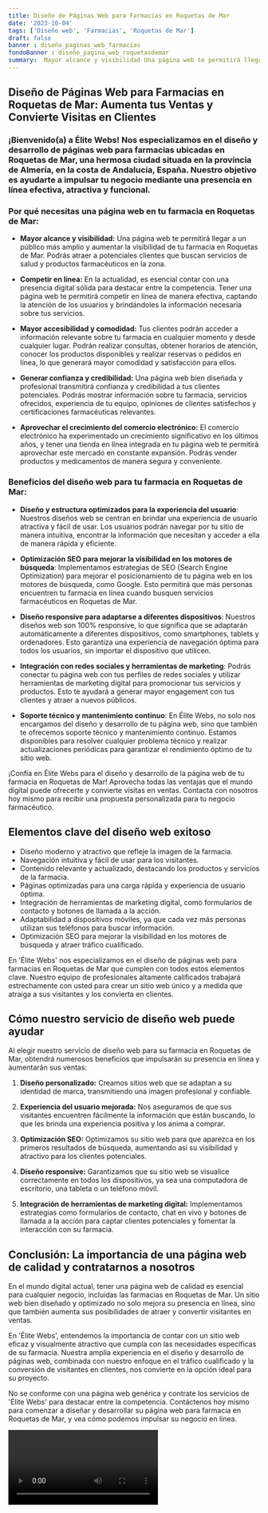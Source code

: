 ```yaml
---
title: Diseño de Páginas Web para Farmacias en Roquetas de Mar
date: '2023-10-04'
tags: ['Diseño web', 'Farmacias', 'Roquetas de Mar']
draft: false
banner : diseño_paginas_web_farmacias
fondoBanner : diseño_pagina_web_roquetasdemar
summary:  Mayor alcance y visibilidad Una página web te permitirá llegar a un público más amplio y aumentar la visibilidad de tu farmacia en Roquetas de Mar. Podrás atraer a potenciales clientes que buscan servicios de salud y productos farmacéuticos en la zona.
---
```


## **Diseño de Páginas Web para Farmacias en Roquetas de Mar: Aumenta tus Ventas y Convierte Visitas en Clientes**

### ¡Bienvenido(a) a Élite Webs! Nos especializamos en el diseño y desarrollo de páginas web para farmacias ubicadas en Roquetas de Mar, una hermosa ciudad situada en la provincia de Almería, en la costa de Andalucía, España. Nuestro objetivo es ayudarte a impulsar tu negocio mediante una presencia en línea efectiva, atractiva y funcional.

### **Por qué necesitas una página web en tu farmacia en Roquetas de Mar:**

- **Mayor alcance y visibilidad:** Una página web te permitirá llegar a un público más amplio y aumentar la visibilidad de tu farmacia en Roquetas de Mar. Podrás atraer a potenciales clientes que buscan servicios de salud y productos farmacéuticos en la zona.

- **Competir en línea:** En la actualidad, es esencial contar con una presencia digital sólida para destacar entre la competencia. Tener una página web te permitirá competir en línea de manera efectiva, captando la atención de los usuarios y brindándoles la información necesaria sobre tus servicios.

- **Mayor accesibilidad y comodidad:** Tus clientes podrán acceder a información relevante sobre tu farmacia en cualquier momento y desde cualquier lugar. Podrán realizar consultas, obtener horarios de atención, conocer los productos disponibles y realizar reservas o pedidos en línea, lo que generará mayor comodidad y satisfacción para ellos.

- **Generar confianza y credibilidad:** Una página web bien diseñada y profesional transmitirá confianza y credibilidad a tus clientes potenciales. Podrás mostrar información sobre tu farmacia, servicios ofrecidos, experiencia de tu equipo, opiniones de clientes satisfechos y certificaciones farmacéuticas relevantes.

- **Aprovechar el crecimiento del comercio electrónico:** El comercio electrónico ha experimentado un crecimiento significativo en los últimos años, y tener una tienda en línea integrada en tu página web te permitirá aprovechar este mercado en constante expansión. Podrás vender productos y medicamentos de manera segura y conveniente.

### **Beneficios del diseño web para tu farmacia en Roquetas de Mar:**

- **Diseño y estructura optimizados para la experiencia del usuario**: Nuestros diseños web se centran en brindar una experiencia de usuario atractiva y fácil de usar. Los usuarios podrán navegar por tu sitio de manera intuitiva, encontrar la información que necesitan y acceder a ella de manera rápida y eficiente.

- **Optimización SEO para mejorar la visibilidad en los motores de búsqueda**: Implementamos estrategias de SEO (Search Engine Optimization) para mejorar el posicionamiento de tu página web en los motores de búsqueda, como Google. Esto permitirá que más personas encuentren tu farmacia en línea cuando busquen servicios farmacéuticos en Roquetas de Mar.

- **Diseño responsive para adaptarse a diferentes dispositivos**: Nuestros diseños web son 100% responsive, lo que significa que se adaptarán automáticamente a diferentes dispositivos, como smartphones, tablets y ordenadores. Esto garantiza una experiencia de navegación óptima para todos los usuarios, sin importar el dispositivo que utilicen.

- **Integración con redes sociales y herramientas de marketing**: Podrás conectar tu página web con tus perfiles de redes sociales y utilizar herramientas de marketing digital para promocionar tus servicios y productos. Esto te ayudará a generar mayor engagement con tus clientes y atraer a nuevos públicos.

- **Soporte técnico y mantenimiento continuo**: En Élite Webs, no solo nos encargamos del diseño y desarrollo de tu página web, sino que también te ofrecemos soporte técnico y mantenimiento continuo. Estamos disponibles para resolver cualquier problema técnico y realizar actualizaciones periódicas para garantizar el rendimiento óptimo de tu sitio web.

¡Confía en Élite Webs para el diseño y desarrollo de la página web de tu farmacia en Roquetas de Mar! Aprovecha todas las ventajas que el mundo digital puede ofrecerte y convierte visitas en ventas. Contacta con nosotros hoy mismo para recibir una propuesta personalizada para tu negocio farmacéutico.

<GifSeo />

<Cta />

## Elementos clave del diseño web exitoso

- Diseño moderno y atractivo que refleje la imagen de la farmacia.
- Navegación intuitiva y fácil de usar para los visitantes.
- Contenido relevante y actualizado, destacando los productos y servicios de la farmacia.
- Páginas optimizadas para una carga rápida y experiencia de usuario óptima.
- Integración de herramientas de marketing digital, como formularios de contacto y botones de llamada a la acción.
- Adaptabilidad a dispositivos móviles, ya que cada vez más personas utilizan sus teléfonos para buscar información.
- Optimización SEO para mejorar la visibilidad en los motores de búsqueda y atraer tráfico cualificado.

En 'Élite Webs' nos especializamos en el diseño de páginas web para farmacias en Roquetas de Mar que cumplen con todos estos elementos clave. Nuestro equipo de profesionales altamente calificados trabajará estrechamente con usted para crear un sitio web único y a medida que atraiga a sus visitantes y los convierta en clientes.

## Cómo nuestro servicio de diseño web puede ayudar

Al elegir nuestro servicio de diseño web para su farmacia en Roquetas de Mar, obtendrá numerosos beneficios que impulsarán su presencia en línea y aumentarán sus ventas:

1. **Diseño personalizado:** Creamos sitios web que se adaptan a su identidad de marca, transmitiendo una imagen profesional y confiable.

2. **Experiencia del usuario mejorada:** Nos aseguramos de que sus visitantes encuentren fácilmente la información que están buscando, lo que les brinda una experiencia positiva y los anima a comprar.

3. **Optimización SEO:** Optimizamos su sitio web para que aparezca en los primeros resultados de búsqueda, aumentando así su visibilidad y atractivo para los clientes potenciales.

4. **Diseño responsive:** Garantizamos que su sitio web se visualice correctamente en todos los dispositivos, ya sea una computadora de escritorio, una tableta o un teléfono móvil.

5. **Integración de herramientas de marketing digital:** Implementamos estrategias como formularios de contacto, chat en vivo y botones de llamada a la acción para captar clientes potenciales y fomentar la interacción con su farmacia.

## Conclusión: La importancia de una página web de calidad y contratarnos a nosotros

En el mundo digital actual, tener una página web de calidad es esencial para cualquier negocio, incluidas las farmacias en Roquetas de Mar. Un sitio web bien diseñado y optimizado no solo mejora su presencia en línea, sino que también aumenta sus posibilidades de atraer y convertir visitantes en ventas.

En 'Élite Webs', entendemos la importancia de contar con un sitio web eficaz y visualmente atractivo que cumpla con las necesidades específicas de su farmacia. Nuestra amplia experiencia en el diseño y desarrollo de páginas web, combinada con nuestro enfoque en el tráfico cualificado y la conversión de visitantes en clientes, nos convierte en la opción ideal para su proyecto.

No se conforme con una página web genérica y contrate los servicios de 'Élite Webs' para destacar entre la competencia. Contáctenos hoy mismo para comenzar a diseñar y desarrollar su página web para farmacia en Roquetas de Mar, y vea cómo podemos impulsar su negocio en línea.

<Video />

<CtaBot job='Farmacias' city='Roquetas de Mar'/>

<Gmaps query='Roquetas de Mar+españa+maps' />